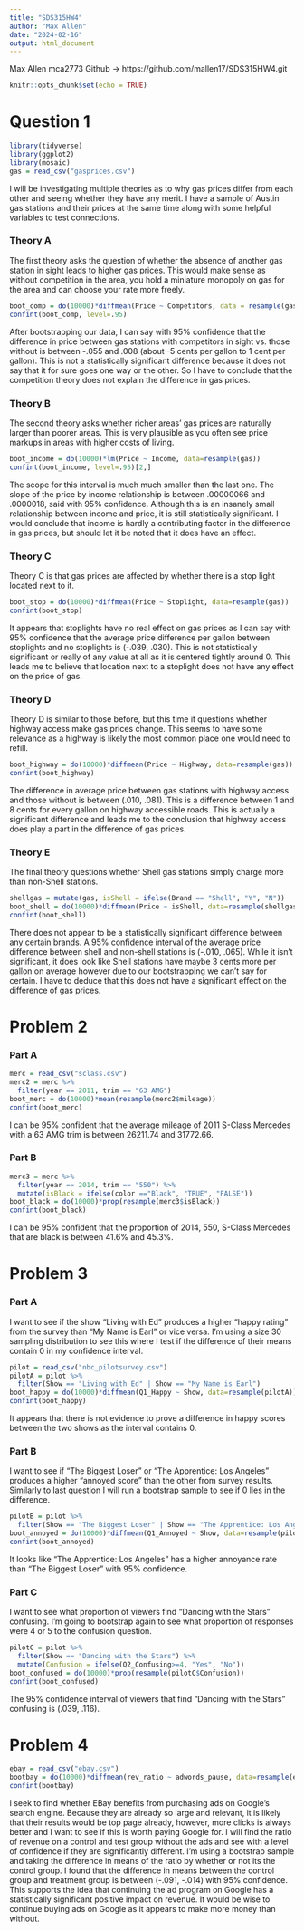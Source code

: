 ---
title: "SDS315HW4"
author: "Max Allen"
date: "2024-02-16"
output: html_document
---

Max Allen
mca2773
Github -> https://github.com/mallen17/SDS315HW4.git

```{r setup, include=FALSE}
knitr::opts_chunk$set(echo = TRUE)
```

# Question 1

```{r echo=FALSE, warning=FALSE, message=FALSE}
library(tidyverse)
library(ggplot2)
library(mosaic)
gas = read_csv("gasprices.csv")
```

I will be investigating multiple theories as to why gas prices differ from each other and seeing whether they have any merit. I have a sample of Austin gas stations and their prices at the same time along with some helpful variables to test connections.

### Theory A

The first theory asks the question of whether the absence of another gas station in sight leads to higher gas prices. This would make sense as without competition in the area, you hold a miniature monopoly on gas for the area and can choose your rate more freely.

```{r echo=FALSE}
boot_comp = do(10000)*diffmean(Price ~ Competitors, data = resample(gas))
confint(boot_comp, level=.95)
```

After bootstrapping our data, I can say with 95% confidence that the difference in price between gas stations with competitors in sight vs. those without is between -.055 and .008 (about -5 cents per gallon to 1 cent per gallon). This is not a statistically significant difference because it does not say that it for sure goes one way or the other. So I have to conclude that the competition theory does not explain the difference in gas prices.

### Theory B

The second theory asks whether richer areas' gas prices are naturally larger than poorer areas. This is very plausible as you often see price markups in areas with higher costs of living.

```{r echo=FALSE}
boot_income = do(10000)*lm(Price ~ Income, data=resample(gas))
confint(boot_income, level=.95)[2,]
```

The scope for this interval is much much smaller than the last one. The slope of the price by income relationship is between .00000066 and .0000018, said with 95% confidence. Although this is an insanely small relationship between income and price, it is still statistically significant. I would conclude that income is hardly a contributing factor in the difference in gas prices, but should let it be noted that it does have an effect.

### Theory C

Theory C is that gas prices are affected by whether there is a stop light located next to it.

```{r echo=FALSE}
boot_stop = do(10000)*diffmean(Price ~ Stoplight, data=resample(gas))
confint(boot_stop)
```

It appears that stoplights have no real effect on gas prices as I can say with 95% confidence that the average price difference per gallon between stoplights and no stoplights is (-.039, .030). This is not statistically significant or really of any value at all as it is centered tightly around 0. This leads me to believe that location next to a stoplight does not have any effect on the price of gas.

### Theory D

Theory D is similar to those before, but this time it questions whether highway access make gas prices change. This seems to have some relevance as a highway is likely the most common place one would need to refill.

```{r echo=FALSE}
boot_highway = do(10000)*diffmean(Price ~ Highway, data=resample(gas))
confint(boot_highway)
```

The difference in average price between gas stations with highway access and those without is between (.010, .081). This is a difference between 1 and 8 cents for every gallon on highway accessible roads. This is actually a significant difference and leads me to the conclusion that highway access does play a part in the difference of gas prices.

### Theory E

The final theory questions whether Shell gas stations simply charge more than non-Shell stations.

```{r echo=FALSE}
shellgas = mutate(gas, isShell = ifelse(Brand == "Shell", "Y", "N"))
boot_shell = do(10000)*diffmean(Price ~ isShell, data=resample(shellgas))
confint(boot_shell)
```

There does not appear to be a statistically significant difference between any certain brands. A 95% confidence interval of the average price difference between shell and non-shell stations is (-.010, .065). While it isn't significant, it does look like Shell stations have maybe 3 cents more per gallon on average however due to our bootstrapping we can't say for certain. I have to deduce that this does not have a significant effect on the difference of gas prices.

# Problem 2

### Part A

```{r echo=FALSE, warning=FALSE, message=FALSE}
merc = read_csv("sclass.csv")
merc2 = merc %>% 
  filter(year == 2011, trim == "63 AMG")
boot_merc = do(10000)*mean(resample(merc2$mileage))
confint(boot_merc)
```

I can be 95% confident that the average mileage of 2011 S-Class Mercedes with a 63 AMG trim is between 26211.74 and 31772.66.

### Part B

```{r echo=FALSE}
merc3 = merc %>% 
  filter(year == 2014, trim == "550") %>% 
  mutate(isBlack = ifelse(color =="Black", "TRUE", "FALSE"))
boot_black = do(10000)*prop(resample(merc3$isBlack))
confint(boot_black)
```

I can be 95% confident that the proportion of 2014, 550, S-Class Mercedes that are black is between 41.6% and 45.3%.

# Problem 3

### Part A

I want to see if the show "Living with Ed" produces a higher "happy rating" from the survey than "My Name is Earl" or vice versa. I'm using a size 30 sampling distribution to see this where I test if the difference of their means contain 0 in my confidence interval.
```{r echo=FALSE, warning=FALSE, message=FALSE}
pilot = read_csv("nbc_pilotsurvey.csv")
pilotA = pilot %>% 
  filter(Show == "Living with Ed" | Show == "My Name is Earl")
boot_happy = do(10000)*diffmean(Q1_Happy ~ Show, data=resample(pilotA))
confint(boot_happy)
```

It appears that there is not evidence to prove a difference in happy scores between the two shows as the interval contains 0.

### Part B

I want to see if "The Biggest Loser" or "The Apprentice: Los Angeles" produces a higher "annoyed score" than the other from survey results. Similarly to last question I will run a bootstrap sample to see if 0 lies in the difference.

```{r echo=FALSE}
pilotB = pilot %>% 
  filter(Show == "The Biggest Loser" | Show == "The Apprentice: Los Angeles")
boot_annoyed = do(10000)*diffmean(Q1_Annoyed ~ Show, data=resample(pilotB))
confint(boot_annoyed)
```

It looks like "The Apprentice: Los Angeles" has a higher annoyance rate than "The Biggest Loser" with 95% confidence.

### Part C

I want to see what proportion of viewers find "Dancing with the Stars" confusing. I'm going to bootstrap again to see what proportion of responses were 4 or 5 to the confusion question.

```{r echo=FALSE}
pilotC = pilot %>% 
  filter(Show == "Dancing with the Stars") %>% 
  mutate(Confusion = ifelse(Q2_Confusing>=4, "Yes", "No"))
boot_confused = do(10000)*prop(resample(pilotC$Confusion))
confint(boot_confused)
```

The 95% confidence interval of viewers that find "Dancing with the Stars" confusing is (.039, .116).

# Problem 4



```{r echo=FALSE, warning=FALSE, message=FALSE}
ebay = read_csv("ebay.csv")
bootbay = do(10000)*diffmean(rev_ratio ~ adwords_pause, data=resample(ebay))
confint(bootbay)
```

I seek to find whether EBay benefits from purchasing ads on Google's search engine. Because they are already so large and relevant, it is likely that their results would be top page already, however, more clicks is always better and I want to see if this is worth paying Google for. I will find the ratio of revenue on a control and test group without the ads and see with a level of confidence if they are significantly different. I'm using a bootstrap sample and taking the difference in means of the ratio by whether or not its the control group. I found that the difference in means between the control group and treatment group is between (-.091, -.014) with 95% confidence. This supports the idea that continuing the ad program on Google has a statistically significant positive impact on revenue. It would be wise to continue buying ads on Google as it appears to make more money than without.